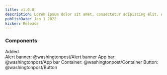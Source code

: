 ```yaml
---
title: v1.0.0
description: Lorem ipsum dolor sit amet, consectetur adipiscing elit. Arcu iaculis libero scelerisque ut nisi, neque. Lectus vitae malesuada volutpat aliquam morbi odio in sagittis, turpis. Quis amet aliquet nulla amet, arcu cras. Praesent in in tincidunt pretium.
publishDate: Jan 1 2022
kicker: Release
---
```


### Components

<div>
	<CategoryHeader>Added</CategoryHeader>
</div>
Alert banner: @washingtonpost/Alert banner App bar: @washingtonpost/App bar Container:
@washingtonpost/Container Button: @washingtonpost/Button
